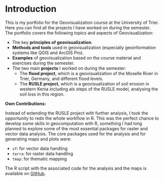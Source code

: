 # Introduction

This is my portfolio for the Geovisualization course at the University of Trier. Here you can find all the projects I have worked on during the semester.
The portfolio covers the following topics and aspects of Geovisualization:
- The key **principles of geovisualization**.
- **Methods and tools** used in geovisualization (especially geoinformation systems like QGIS and ArcGIS Pro).
- **Examples** of geovisualization based on the course material and exercises during the semester.
- The two main **projects** I worked on during the semester: 
  - The **flood project**, which is a geovisualization of the Moselle River in Trier, Germany, and different flood levels.
  - The **RUSLE project**, which is a geovisualization of soil erosion in western Kenia including als steps of the RUSLE model, analysing the soil loss in this region.

**Own Contributions:**

Instead of extending the RUSLE project with further analysis, I took the opportunity to redo the whole workflow in R. 
This was the perfect chance to develop some skills in geocomputation with R, something I had long planned to explore
some of the most essential packages for raster and vector data analysis. The core packages used for the analysis and 
for generating maps and plots were:
- `sf`: for vector data handling
- `terra`: for raster data handling
- `tmap`: for thematic mapping

The R script with the associated code for the analysis and the maps is available on [GitHub](https://github.com/fab-scm/blob/master/R/RUSLE.R).